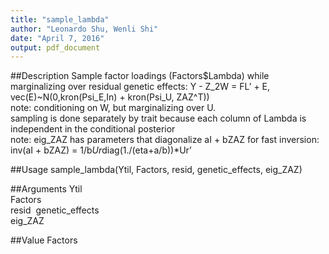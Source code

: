 ```yaml
---
title: "sample_lambda"
author: "Leonardo Shu, Wenli Shi"
date: "April 7, 2016"
output: pdf_document
---
```


##Description
Sample factor loadings (Factors$Lambda) while marginalizing over residual genetic effects: Y - Z_2W = FL' + E, vec(E)~N(0,kron(Psi_E,In) + kron(Psi_U, ZAZ^T))\
note: conditioning on W, but marginalizing over U.\
sampling is done separately by trait because each column of Lambda is independent in the conditional posterior\
note: eig_ZAZ has parameters that diagonalize aI + bZAZ for fast inversion: inv(aI + bZAZ) = 1/b*Ur*diag(1./(eta+a/b))*Ur'

##Usage
sample_lambda(Ytil, Factors, resid, genetic_effects, eig_ZAZ)

##Arguments
Ytil\
Factors\
resid\ 
genetic_effects\
eig_ZAZ

##Value
Factors